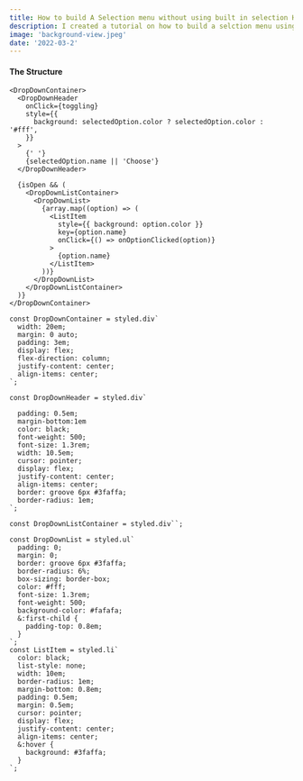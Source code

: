 ```yaml
---
title: How to build A Selection menu without using built in selection HTML tag
description: I created a tutorial on how to build a selction menu using Styled-compnents
image: 'background-view.jpeg'
date: '2022-03-2'
---
```


#### The Structure

```jsx:DropDown-Structure
<DropDownContainer>
  <DropDownHeader
    onClick={toggling}
    style={{
      background: selectedOption.color ? selectedOption.color : '#fff',
    }}
  >
    {' '}
    {selectedOption.name || 'Choose'}
  </DropDownHeader>

  {isOpen && (
    <DropDownListContainer>
      <DropDownList>
        {array.map((option) => (
          <ListItem
            style={{ background: option.color }}
            key={option.name}
            onClick={() => onOptionClicked(option)}
          >
            {option.name}
          </ListItem>
        ))}
      </DropDownList>
    </DropDownListContainer>
  )}
</DropDownContainer>
```

```jsx:Styled-Components
const DropDownContainer = styled.div`
  width: 20em;
  margin: 0 auto;
  padding: 3em;
  display: flex;
  flex-direction: column;
  justify-content: center;
  align-items: center;
`;

const DropDownHeader = styled.div`

  padding: 0.5em;
  margin-bottom:1em
  color: black;
  font-weight: 500;
  font-size: 1.3rem;
  width: 10.5em;
  cursor: pointer;
  display: flex;
  justify-content: center;
  align-items: center;
  border: groove 6px #3faffa;
  border-radius: 1em;
`;

const DropDownListContainer = styled.div``;

const DropDownList = styled.ul`
  padding: 0;
  margin: 0;
  border: groove 6px #3faffa;
  border-radius: 6%;
  box-sizing: border-box;
  color: #fff;
  font-size: 1.3rem;
  font-weight: 500;
  background-color: #fafafa;
  &:first-child {
    padding-top: 0.8em;
  }
`;
const ListItem = styled.li`
  color: black;
  list-style: none;
  width: 10em;
  border-radius: 1em;
  margin-bottom: 0.8em;
  padding: 0.5em;
  margin: 0.5em;
  cursor: pointer;
  display: flex;
  justify-content: center;
  align-items: center;
  &:hover {
    background: #3faffa;
  }
`;

```

<div
  style={{
    height: '40em',
    width: '100%',
    backgroundColor: '#f0f0f0',
  }}
>
  <DropDown />
</div>

